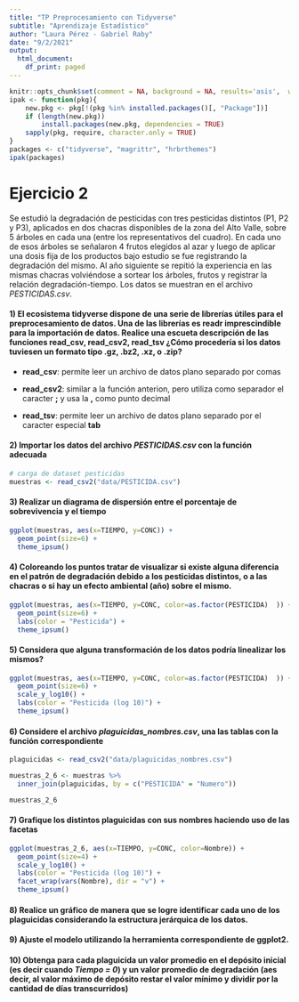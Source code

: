 ```yaml
---
title: "TP Preprocesamiento con Tidyverse"
subtitle: "Aprendizaje Estadístico"
author: "Laura Pérez - Gabriel Raby"
date: "9/2/2021"
output:
  html_document:
    df_print: paged
---
```


```r
knitr::opts_chunk$set(comment = NA, background = NA, results='asis',  warning = FALSE)
ipak <- function(pkg){
    new.pkg <- pkg[!(pkg %in% installed.packages()[, "Package"])]
    if (length(new.pkg)) 
        install.packages(new.pkg, dependencies = TRUE)
    sapply(pkg, require, character.only = TRUE)
}
packages <- c("tidyverse", "magrittr", "hrbrthemes")
ipak(packages)
```

# Ejercicio 2

Se estudió la degradación de pesticidas con tres pesticidas distintos (P1, P2 y P3), aplicados en dos chacras disponibles de la zona del Alto Valle, sobre 5 árboles en cada una (entre los representativos del cuadro). En cada uno de esos árboles se señalaron 4 frutos elegidos al azar y luego de aplicar una dosis fija de los productos bajo estudio se fue registrando la degradación del mismo. Al año siguiente se repitió la experiencia
en las mismas chacras volviéndose a sortear los árboles, frutos y registrar la relación degradación-tiempo. Los datos se muestran en el archivo *PESTICIDAS.csv*.

#### 1) El ecosistema tidyverse dispone de una serie de librerías útiles para el preprocesamiento de datos. Una de las librerías es readr imprescindible para la importación de datos. Realice una escueta descripción de las funciones read_csv, read_csv2, read_tsv ¿Cómo procedería si los datos tuviesen un formato tipo .gz, .bz2, .xz, o .zip?

 * **read_csv**: permite leer un archivo de datos plano separado por comas

 * **read_csv2**: similar a la función anterion, pero utiliza como separador el caracter **;** y usa la **,** como punto decimal

 * **read_tsv**: permite leer un archivo de datos plano separado por el caracter especial **tab**

#### 2) Importar los datos del archivo *PESTICIDAS.csv* con la función adecuada

```r
# carga de dataset pesticidas 
muestras <- read_csv2("data/PESTICIDA.csv") 
```

#### 3) Realizar un diagrama de dispersión entre el porcentaje de sobrevivencia y el tiempo

```r
ggplot(muestras, aes(x=TIEMPO, y=CONC)) + 
  geom_point(size=6) + 
  theme_ipsum()
```

#### 4) Coloreando los puntos tratar de visualizar si existe alguna diferencia en el patrón de degradación debido a los pesticidas distintos, o a las chacras o si hay un efecto ambiental (año) sobre el mismo.

```r
ggplot(muestras, aes(x=TIEMPO, y=CONC, color=as.factor(PESTICIDA)  )) + 
  geom_point(size=6) + 
  labs(color = "Pesticida") +
  theme_ipsum()
```

#### 5) Considera que alguna transformación de los datos podría linealizar los mismos?

```r
ggplot(muestras, aes(x=TIEMPO, y=CONC, color=as.factor(PESTICIDA)  )) + 
  geom_point(size=6) + 
  scale_y_log10() +
  labs(color = "Pesticida (log 10)") +
  theme_ipsum()
```

#### 6) Considere el archivo *plaguicidas_nombres.csv*, una las tablas con la función correspondiente

```r
plaguicidas <- read_csv2("data/plaguicidas_nombres.csv") 

muestras_2_6 <- muestras %>% 
  inner_join(plaguicidas, by = c("PESTICIDA" = "Numero"))

muestras_2_6
```
#### 7) Grafique los distintos plaguicidas con sus nombres haciendo uso de las facetas 

```r
ggplot(muestras_2_6, aes(x=TIEMPO, y=CONC, color=Nombre)) + 
  geom_point(size=4) + 
  scale_y_log10() +
  labs(color = "Pesticida (log 10)") +
  facet_wrap(vars(Nombre), dir = "v") +
  theme_ipsum()
```

#### 8) Realice un gráfico de manera que se logre identificar cada uno de los plaguicidas considerando la estructura jerárquica de los datos.

#### 9) Ajuste el modelo utilizando la herramienta correspondiente de ggplot2.

#### 10) Obtenga para cada plaguicida un valor promedio en el depósito inicial (es decir cuando *Tiempo = 0*) y un valor promedio de degradación (aes decir, al valor máximo de depósito restar el valor mínimo y dividir por la cantidad de días transcurridos) 